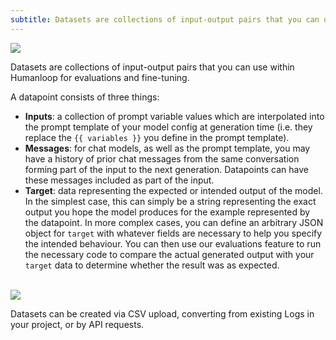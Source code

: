 ```yaml
---
subtitle: Datasets are collections of input-output pairs that you can use within Humanloop for evaluations and fine-tuning.
---
```

<img src="../../assets/images/7fb6b74-Datasets.png" />


Datasets are collections of input-output pairs that you can use within Humanloop for evaluations and fine-tuning.

A datapoint consists of three things:

- **Inputs**: a collection of prompt variable values which are interpolated into the prompt template of your model config at generation time (i.e. they replace the `{{ variables }}` you define in the prompt template).
- **Messages**: for chat models, as well as the prompt template, you may have a history of prior chat messages from the same conversation forming part of the input to the next generation. Datapoints can have these messages included as part of the input.
- **Target**: data representing the expected or intended output of the model. In the simplest case, this can simply be a string representing the exact output you hope the model produces for the example represented by the datapoint. In more complex cases, you can define an arbitrary JSON object for `target` with whatever fields are necessary to help you specify the intended behaviour. You can then use our evaluations feature to run the necessary code to compare the actual generated output with your `target` data to determine whether the result was as expected.

<br />

<img src="../../assets/images/e19e3b9-Screenshot_2024-04-04_at_23.03.14.png" />


Datasets can be created via CSV upload, converting from existing Logs in your project, or by API requests.